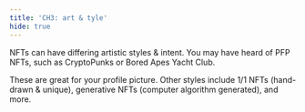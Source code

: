```yaml
---
title: 'CH3: art & tyle'
hide: true
---
```


NFTs can have differing artistic styles & intent. You may have heard of PFP NFTs, such as CryptoPunks or Bored Apes Yacht Club.

These are great for your profile picture. Other styles include 1/1 NFTs (hand-drawn & unique), generative NFTs (computer algorithm generated), and more.
